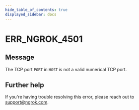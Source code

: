 ```yaml
---
hide_table_of_contents: true
displayed_sidebar: docs
---
```



# ERR_NGROK_4501

## Message

The TCP port `PORT` in `HOST` is not a valid numerical TCP port.

<ErrorDetails error="err_ngrok_4501" />

## Further help

If you're having trouble resolving this error, please reach out to [support@ngrok.com](mailto:support@ngrok.com?subject=Help%20with%20ERR_NGROK_4501).
